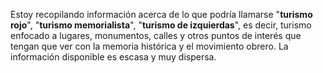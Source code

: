 {{header|1=Turismo Rojo}}

Estoy recopilando información acerca de lo que podría llamarse "'''turismo rojo'''", "'''turismo memorialista'''", "'''turismo de izquierdas'''", es decir, turismo enfocado a lugares, monumentos, calles y otros puntos de interés que tengan que ver con la memoria histórica y el movimiento obrero. La información disponible es escasa y muy dispersa.

<!--
Para el caso del Reino Unido existe una web que recopila monumentos a las Brigadas Internacionales.

Cosas por añadir al mapa:

* Monumentos a Antonio Machado, Rafael Alberti, Federico García Lorca, Miguel Hernández.
* Casas natales y Calles de las 13 Rosas, a luchadores antifranquistas y a intelectuales.
* Lugares de la memoria en Andalucía.
* Campos de concentración franquistas, cárceles.
* Cementerios y lugares de fusilamientos.
* Buscar algún grupo en Flickr sobre MH y sino existe crearlo.
* Lugares de batallas, frentes, edificios tomados, etc.
* Refugios subterráneos de Almería
-->

<div id="map" style="float: center;width: 600px; height: 600px;"></div>

<script type="text/javascript">
    // http://leafletjs.com/examples/custom-icons.html
    
    var places = [
        ["Madrid", 40.416957, -3.703478], 
    ];

    var map = L.map('map').setView([40.416957, -3.703478], 6);
    mapLink = 
        '<a href="http://openstreetmap.org">OpenStreetMap</a>';
    L.tileLayer(
        'http://{s}.tile.openstreetmap.org/{z}/{x}/{y}.png', {
        attribution: '&copy; ' + mapLink + ' Contributors',
        maxZoom: 12,
        }).addTo(map);

    for (var i = 0; i < places.length; i++) {
        marker = new L.marker([places[i][1],places[i][2]])
            //.bindPopup('<b>' + places[i][0] + '</b>' + '<br/><img src="' + places[i][3] + '"/ width="200px">')
            .bindPopup('<b>' + places[i][0] + '</b>')
            .addTo(map);
    }

</script>

{{footer}}
